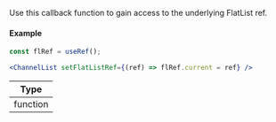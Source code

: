 Use this callback function to gain access to the underlying FlatList ref.

#### Example

```jsx
const flRef = useRef();

<ChannelList setFlatListRef={(ref) => flRef.current = ref} />
```

| Type |
| - |
| function |
